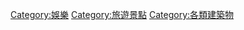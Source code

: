 {{Commonscat|Entertainment venues}}

[[Category:娛樂|Category:娛樂]]
[[Category:旅遊景點|Category:旅遊景點]]
[[Category:各類建築物|Category:各類建築物]]